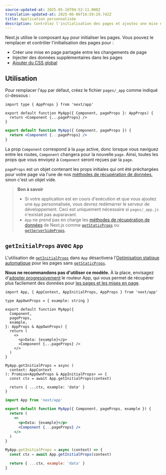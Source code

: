 ```yaml
---
source-updated-at: 2025-05-16T04:52:11.000Z
translation-updated-at: 2025-06-06T16:59:29.742Z
title: Application personnalisée
description: Contrôlez l'initialisation des pages et ajoutez une mise en page persistante pour toutes les pages en remplaçant le composant App par défaut utilisé par Next.js.
---
```


Next.js utilise le composant `App` pour initialiser les pages. Vous pouvez le remplacer et contrôler l'initialisation des pages pour :

- Créer une mise en page partagée entre les changements de page
- Injecter des données supplémentaires dans les pages
- [Ajouter du CSS global](/docs/pages/building-your-application/styling)

## Utilisation

Pour remplacer l'`App` par défaut, créez le fichier `pages/_app` comme indiqué ci-dessous :

```tsx filename="pages/_app.tsx" switcher
import type { AppProps } from 'next/app'

export default function MyApp({ Component, pageProps }: AppProps) {
  return <Component {...pageProps} />
}
```

```jsx filename="pages/_app.jsx" switcher
export default function MyApp({ Component, pageProps }) {
  return <Component {...pageProps} />
}
```

La prop `Component` correspond à la `page` active, donc lorsque vous naviguez entre les routes, `Component` changera pour la nouvelle `page`. Ainsi, toutes les props que vous envoyez à `Component` seront reçues par la `page`.

`pageProps` est un objet contenant les props initiales qui ont été préchargées pour votre page via l'une de nos [méthodes de récupération de données](/docs/pages/building-your-application/data-fetching), sinon c'est un objet vide.

> **Bon à savoir**
>
> - Si votre application est en cours d'exécution et que vous ajoutez une `App` personnalisée, vous devrez redémarrer le serveur de développement. Ceci est uniquement nécessaire si `pages/_app.js` n'existait pas auparavant.
> - `App` ne prend pas en charge les [méthodes de récupération de données](/docs/pages/building-your-application/data-fetching) de Next.js comme [`getStaticProps`](/docs/pages/building-your-application/data-fetching/get-static-props) ou [`getServerSideProps`](/docs/pages/building-your-application/data-fetching/get-server-side-props).

## `getInitialProps` avec `App`

L'utilisation de [`getInitialProps`](/docs/pages/api-reference/functions/get-initial-props) dans `App` désactivera l'[Optimisation statique automatique](/docs/pages/building-your-application/rendering/automatic-static-optimization) pour les pages sans [`getStaticProps`](/docs/pages/building-your-application/data-fetching/get-static-props).

**Nous ne recommandons pas d'utiliser ce modèle.** À la place, envisagez d'[adopter progressivement](/docs/app/building-your-application/upgrading/app-router-migration) le routeur App, qui vous permet de récupérer plus facilement des données pour [les pages et les mises en page](/docs/app/building-your-application/routing/pages-and-layouts).

```tsx filename="pages/_app.tsx" switcher
import App, { AppContext, AppInitialProps, AppProps } from 'next/app'

type AppOwnProps = { example: string }

export default function MyApp({
  Component,
  pageProps,
  example,
}: AppProps & AppOwnProps) {
  return (
    <>
      <p>Data: {example}</p>
      <Component {...pageProps} />
    </>
  )
}

MyApp.getInitialProps = async (
  context: AppContext
): Promise<AppOwnProps & AppInitialProps> => {
  const ctx = await App.getInitialProps(context)

  return { ...ctx, example: 'data' }
}
```

```jsx filename="pages/_app.jsx" switcher
import App from 'next/app'

export default function MyApp({ Component, pageProps, example }) {
  return (
    <>
      <p>Data: {example}</p>
      <Component {...pageProps} />
    </>
  )
}

MyApp.getInitialProps = async (context) => {
  const ctx = await App.getInitialProps(context)

  return { ...ctx, example: 'data' }
}
```